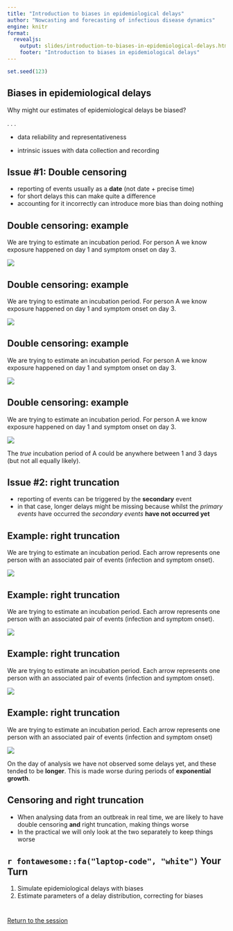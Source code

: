 ```yaml
---
title: "Introduction to biases in epidemiological delays"
author: "Nowcasting and forecasting of infectious disease dynamics"
engine: knitr
format:
  revealjs:
    output: slides/introduction-to-biases-in-epidemiological-delays.html
    footer: "Introduction to biases in epidemiological delays"
---
```


```r
set.seed(123)
```
## Biases in epidemiological delays

Why might our estimates of epidemiological delays be biased?

. . .

::: {.fragment .fade-out}
- data reliability and representativeness
:::
- intrinsic issues with data collection and recording

## Issue #1: Double censoring

- reporting of events usually as a **date** (not date + precise time)
- for short delays this can make quite a difference
- accounting for it incorrectly can introduce more bias than doing nothing

## Double censoring: example {.smaller}

We are trying to estimate an incubation period. For person A we know exposure happened on day 1 and symptom onset on day 3.

![](figures/censoring_1.png)

## Double censoring: example {.smaller}

We are trying to estimate an incubation period. For person A we know exposure happened on day 1 and symptom onset on day 3.

![](figures/censoring_2.png)

## Double censoring: example {.smaller}

We are trying to estimate an incubation period. For person A we know exposure happened on day 1 and symptom onset on day 3.

![](figures/censoring_final.png)

## Double censoring: example {.smaller}

We are trying to estimate an incubation period. For person A we know exposure happened on day 1 and symptom onset on day 3.

![](figures/censoring_final.png)

The *true* incubation period of A could be anywhere between 1 and 3 days (but not all equally likely).

## Issue #2: right truncation

- reporting of events can be triggered by the **secondary** event
- in that case, longer delays might be missing because whilst the *primary events* have occurred the *secondary events* **have not occurred yet**

## Example: right truncation {.smaller}

We are trying to estimate an incubation period. Each arrow represents one person with an associated pair of events (infection and symptom onset).

![](figures/truncation_1.png)

## Example: right truncation {.smaller}

We are trying to estimate an incubation period. Each arrow represents one person with an associated pair of events (infection and symptom onset).

![](figures/truncation_prefinal.png)

## Example: right truncation {.smaller}

We are trying to estimate an incubation period. Each arrow represents one person with an associated pair of events (infection and symptom onset).

![](figures/truncation_final.png)

## Example: right truncation {.smaller}

We are trying to estimate an incubation period. Each arrow represents one person with an associated pair of events (infection and symptom onset)

![](figures/truncation_final.png)

On the day of analysis we have not observed some delays yet, and these tended to be **longer**. This is made worse during periods of **exponential growth**. 

## Censoring and right truncation {.smaller}

- When analysing data from an outbreak in real time, we are likely to have double censoring **and** right truncation, making things worse
- In the practical we will only look at the two separately to keep things worse

## `r fontawesome::fa("laptop-code", "white")` Your Turn {background-color="#447099" transition="fade-in"}

1. Simulate epidemiological delays with biases
2. Estimate parameters of a delay distribution, correcting for biases


#

[Return to the session](../biases-in-delay-distributions)

